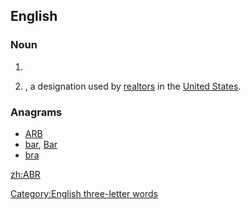 ==English==

===Noun===
{{en-noun}}

# {{initialism of|[[acrylonitrile]]-[[butadiene]] [[rubber]]|lang=en}}
# {{initialism of|[[accredited]] [[b]]uyer [[representative]]|nodot=1|lang=en}}, a designation used by [[realtor]]s in the [[United States]].

===Anagrams===
* [[ARB#English|ARB]]
* [[bar#English|bar]], [[Bar#English|Bar]]
* [[bra#English|bra]]

[[Category:English three-letter words]]

[[zh:ABR]]